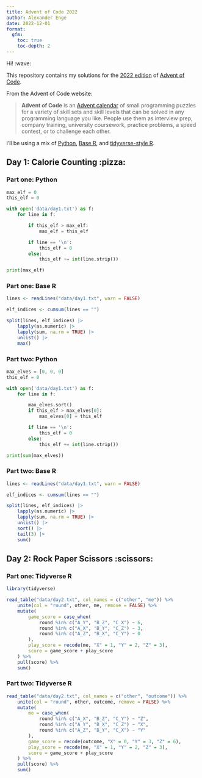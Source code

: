 ```yaml
---
title: Advent of Code 2022
author: Alexander Enge
date: 2022-12-01
format:
  gfm:
    toc: true
    toc-depth: 2
---
```


Hi! :wave:

This repository contains my solutions for the [2022 edition](https://adventofcode.com/2022) of [Advent of Code](https://adventofcode.com).

From the Advent of Code website:

> **Advent of Code** is an [Advent calendar](https://en.wikipedia.org/wiki/Advent_calendar) of small programming puzzles for a variety of skill sets and skill levels that can be solved in any programming language you like.
> People use them as interview prep, company training, university coursework, practice problems, a speed contest, or to challenge each other.

I'll be using a mix of [Python](https://www.python.org), [Base R](https://www.r-project.org), and [tidyverse-style R](https://www.tidyverse.org).

## Day 1: Calorie Counting :pizza:

### Part one: Python

```python
max_elf = 0
this_elf = 0

with open('data/day1.txt') as f:
    for line in f:

        if this_elf > max_elf:
            max_elf = this_elf

        if line == '\n':
            this_elf = 0
        else:
            this_elf += int(line.strip())

print(max_elf)
```

### Part one: Base R

```r
lines <- readLines("data/day1.txt", warn = FALSE)

elf_indices <- cumsum(lines == "")

split(lines, elf_indices) |>
    lapply(as.numeric) |>
    lapply(sum, na.rm = TRUE) |>
    unlist() |>
    max()
```

### Part two: Python

```python
max_elves = [0, 0, 0]
this_elf = 0

with open('data/day1.txt') as f:
    for line in f:

        max_elves.sort()
        if this_elf > max_elves[0]:
            max_elves[0] = this_elf

        if line == '\n':
            this_elf = 0
        else:
            this_elf += int(line.strip())

print(sum(max_elves))
```

### Part two: Base R

```r
lines <- readLines("data/day1.txt", warn = FALSE)

elf_indices <- cumsum(lines == "")

split(lines, elf_indices) |>
    lapply(as.numeric) |>
    lapply(sum, na.rm = TRUE) |>
    unlist() |>
    sort() |>
    tail(3) |>
    sum()
```

## Day 2: Rock Paper Scissors :scissors:

### Part one: Tidyverse R

```r
library(tidyverse)

read_table("data/day2.txt", col_names = c("other", "me")) %>%
    unite(col = "round", other, me, remove = FALSE) %>%
    mutate(
        game_score = case_when(
            round %in% c("A_Y", "B_Z", "C_X") ~ 6,
            round %in% c("A_X", "B_Y", "C_Z") ~ 3,
            round %in% c("A_Z", "B_X", "C_Y") ~ 0
        ),
        play_score = recode(me, "X" = 1, "Y" = 2, "Z" = 3),
        score = game_score + play_score
    ) %>%
    pull(score) %>%
    sum()
```

### Part two: Tidyverse R

```r
read_table("data/day2.txt", col_names = c("other", "outcome")) %>%
    unite(col = "round", other, outcome, remove = FALSE) %>%
    mutate(
        me = case_when(
            round %in% c("A_X", "B_Z", "C_Y") ~ "Z",
            round %in% c("A_Y", "B_X", "C_Z") ~ "X",
            round %in% c("A_Z", "B_Y", "C_X") ~ "Y"
        ),
        game_score = recode(outcome, "X" = 0, "Y" = 3, "Z" = 6),
        play_score = recode(me, "X" = 1, "Y" = 2, "Z" = 3),
        score = game_score + play_score
    ) %>%
    pull(score) %>%
    sum()
```
